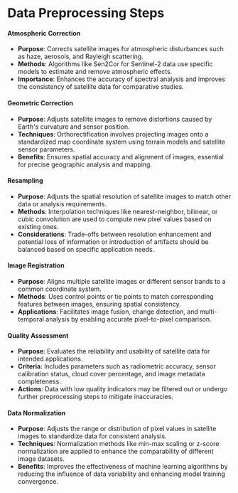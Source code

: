 # Data Preprocessing Steps

#### Atmospheric Correction
- **Purpose**: Corrects satellite images for atmospheric disturbances such as haze, aerosols, and Rayleigh scattering.
- **Methods**: Algorithms like Sen2Cor for Sentinel-2 data use specific models to estimate and remove atmospheric effects.
- **Importance**: Enhances the accuracy of spectral analysis and improves the consistency of satellite data for comparative studies.

#### Geometric Correction
- **Purpose**: Adjusts satellite images to remove distortions caused by Earth's curvature and sensor position.
- **Techniques**: Orthorectification involves projecting images onto a standardized map coordinate system using terrain models and satellite sensor parameters.
- **Benefits**: Ensures spatial accuracy and alignment of images, essential for precise geographic analysis and mapping.

#### Resampling
- **Purpose**: Adjusts the spatial resolution of satellite images to match other data or analysis requirements.
- **Methods**: Interpolation techniques like nearest-neighbor, bilinear, or cubic convolution are used to compute new pixel values based on existing ones.
- **Considerations**: Trade-offs between resolution enhancement and potential loss of information or introduction of artifacts should be balanced based on specific application needs.

#### Image Registration
- **Purpose**: Aligns multiple satellite images or different sensor bands to a common coordinate system.
- **Methods**: Uses control points or tie points to match corresponding features between images, ensuring spatial consistency.
- **Applications**: Facilitates image fusion, change detection, and multi-temporal analysis by enabling accurate pixel-to-pixel comparison.

#### Quality Assessment
- **Purpose**: Evaluates the reliability and usability of satellite data for intended applications.
- **Criteria**: Includes parameters such as radiometric accuracy, sensor calibration status, cloud cover percentage, and image metadata completeness.
- **Actions**: Data with low quality indicators may be filtered out or undergo further preprocessing steps to mitigate inaccuracies.

#### Data Normalization
- **Purpose**: Adjusts the range or distribution of pixel values in satellite images to standardize data for consistent analysis.
- **Techniques**: Normalization methods like min-max scaling or z-score normalization are applied to enhance the comparability of different image datasets.
- **Benefits**: Improves the effectiveness of machine learning algorithms by reducing the influence of data variability and enhancing model training convergence.

